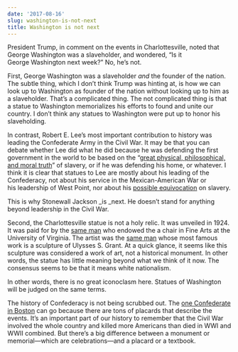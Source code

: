 ```yaml
---
date: '2017-08-16'
slug: washington-is-not-next
title: Washington is not next
---
```


President Trump, in comment on the events in Charlottesville, noted that George Washington was a slaveholder, and wondered, "Is it George Washington next week?" No, he's not.

First, George Washington was a slaveholder _and_ the founder of the nation. The subtle thing, which I don't think Trump was hinting at, is how we can look up to Washington as founder of the nation without looking up to him as a slaveholder. That's a complicated thing. The not complicated thing is that a statue to Washington memorializes his efforts to found and unite our country. I don't think any statues to Washington were put up to honor his slaveholding.

In contrast, Robert E. Lee's most important contribution to history was leading the Confederate Army in the Civil War. It may be that you can debate whether Lee did what he did because he was defending the first government in the world to be based on the "[great physical, philosophical, and moral truth](https://en.wikipedia.org/wiki/Cornerstone_Speech)" of slavery, or if he was defending his home, or whatever. I think it is clear that statues to Lee are mostly about his leading of the Confederacy, not about his service in the Mexican-American War or his leadership of West Point, nor about his [possible equivocation](https://en.wikipedia.org/wiki/Robert_E._Lee#Lee.27s_views_on_slavery) on slavery.

This is why Stonewall Jackson _is _next. He doesn't stand for anything beyond leadership in the Civil War.

Second, the Charlottesville statue is not a holy relic. It was unveiled in 1924. It was paid for by the [same man](https://en.wikipedia.org/wiki/Paul_Goodloe_McIntire) who endowed the a chair in Fine Arts at the University of Virginia. The artist was the [same man](https://en.wikipedia.org/wiki/Henry_Shrady) whose most famous work is a sculpture of Ulysses S. Grant. At a quick glance, it seems like this sculpture was considered a work of art, not a historical monument. In other words, the statue has little meaning beyond what we think of it now. The consensus seems to be that it means white nationalism.

In other words, there is no great iconoclasm here. Statues of Washington will be judged on the same terms.

The history of Confederacy is not being scrubbed out. The [one Confederate in Boston](https://boston.curbed.com/2017/8/15/16147596/massachusetts-confederate-memorial) can go because there are tons of placards that describe the events. It's an important part of our history to remember that the Civil War involved the whole country and killed more Americans than died in WWI and WWII combined. But there's a big difference between a monument or memorial—which are celebrations—and a placard or a textbook.